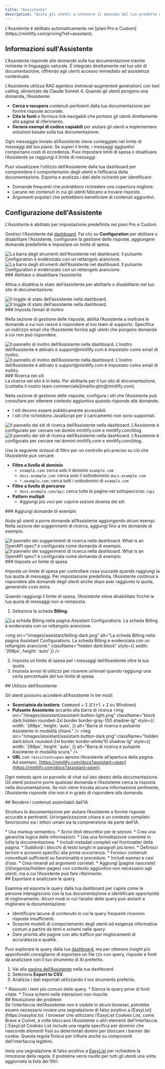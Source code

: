 ```yaml
---
title: "Assistente"
description: "Aiuta gli utenti a ottenere il massimo dal tuo prodotto e a trovare risposte più velocemente"
---
```


<Info>
  L&#39;Assistente è abilitato automaticamente nei [piani Pro e Custom](https://mintlify.com/pricing?ref=assistant).
</Info>

## Informazioni sull&#39;Assistente

L’Assistente risponde alle domande sulla tua documentazione tramite richieste in linguaggio naturale. È integrato direttamente nel tuo sito di documentazione, offrendo agli utenti accesso immediato ad assistenza contestuale.

L’Assistente utilizza RAG agentico (retrieval-augmented generation) con tool calling, alimentato da Claude Sonnet 4. Quando gli utenti pongono una domanda, l’Assistente:

* **Cerca e recupera** contenuti pertinenti dalla tua documentazione per fornire risposte accurate.
* **Cita le fonti** e fornisce link navigabili che portano gli utenti direttamente alle pagine di riferimento.
* **Genera esempi di codice copiabili** per aiutare gli utenti a implementare soluzioni basate sulla tua documentazione.

Ogni messaggio inviato all’Assistente viene conteggiato nel limite di messaggi del tuo piano. Se superi il limite, i messaggi aggiuntivi comportano costi di eccedenza. Puoi impostare limiti di spesa o disattivare l’Assistente se raggiungi il limite di messaggi.

Puoi visualizzare l’utilizzo dell’Assistente dalla tua dashboard per comprendere il comportamento degli utenti e l’efficacia della documentazione. Esporta e analizza i dati delle richieste per identificare:

* Domande frequenti che potrebbero richiedere una copertura migliore.
* Lacune nei contenuti in cui gli utenti faticano a trovare risposte.
* Argomenti popolari che potrebbero beneficiare di contenuti aggiuntivi.

## Configurazione dell&#39;Assistente

L&#39;Assistente è abilitato per impostazione predefinita nei piani Pro e Custom.

Gestisci l&#39;Assistente dal [dashboard](https://dashboard.mintlify.com/products/assistant/settings). Fai clic su **Configuration** per abilitare o disabilitare l&#39;Assistente, configurare la gestione delle risposte, aggiungere domande predefinite e impostare un limite di spesa.

<Frame>
  <img src="/images/assistant/configuration-light.png" alt="La barra degli strumenti dell'Assistente nel dashboard. Il pulsante Configuration è evidenziato con un rettangolo arancione." className="block dark:hidden" />

  <img src="/images/assistant/configuration-dark.png" alt="La barra degli strumenti dell'Assistente nel dashboard. Il pulsante Configuration è evidenziato con un rettangolo arancione." className="hidden dark:block" />
</Frame>

<div id="enable-or-disable-the-assistant">
  ### Abilitare o disabilitare l’assistente
</div>

Attiva o disattiva lo stato dell’assistente per abilitarlo o disabilitarlo nel tuo sito di documentazione.

<Frame>
  <img src="/images/assistant/status-light.png" alt="Il toggle di stato dell’assistente nella dashboard." className="block dark:hidden" />

  <img src="/images/assistant/status-dark.png" alt="Il toggle di stato dell’assistente nella dashboard." className="hidden dark:block" />
</Frame>

<div id="set-deflection-email">
  ### Imposta l’email di inoltro
</div>

Nella sezione di gestione delle risposte, abilita l’Assistente a inoltrare le domande a cui non riesce a rispondere al tuo team di supporto. Specifica un indirizzo email che l’Assistente fornirà agli utenti che pongono domande a cui non può rispondere.

<Frame>
  <img src="/images/assistant/deflection-light.png" alt="Il pannello di inoltro dell’Assistente nella dashboard. L’inoltro dell’Assistente è attivato e support@mintlify.com è impostato come email di inoltro." className="block dark:hidden" />

  <img src="/images/assistant/deflection-dark.png" alt="Il pannello di inoltro dell’Assistente nella dashboard. L’inoltro dell’Assistente è attivato e support@mintlify.com è impostato come email di inoltro." className="hidden dark:block" />
</Frame>

<div id="search-sites">
  ### Ricerca nei siti
</div>

<Note>
  La ricerca nel sito è in beta. Per abilitarla per il tuo sito di documentazione, [contatta il nostro team commerciale](mailto:gtm@mintlify.com).
</Note>

Nella sezione di gestione delle risposte, configura i siti che l’Assistente può consultare per ottenere contesto aggiuntivo quando risponde alle domande.

* I siti devono essere pubblicamente accessibili.
* I siti che richiedono JavaScript per il caricamento non sono supportati.

<Frame>
  <img src="/images/assistant/search-sites-light.png" alt="Il pannello dei siti di ricerca dell’Assistente nella dashboard. L’Assistente è configurato per cercare nei domini mintlify.com e mintlify.com/blog." className="block dark:hidden" />

  <img src="/images/assistant/search-sites-dark.png" alt="Il pannello dei siti di ricerca dell’Assistente nella dashboard. L’Assistente è configurato per cercare nei domini mintlify.com e mintlify.com/blog." className="hidden dark:block" />
</Frame>

Usa la seguente sintassi di filtro per un controllo più preciso su ciò che l’Assistente può cercare:

* **Filtro a livello di dominio**
  * `example.com`: cerca solo il dominio `example.com`
  * `docs.example.com`: cerca solo il sottodominio `docs.example.com`
  * `*.example.com`: cerca tutti i sottodomini di `example.com`
* **Filtro a livello di percorso**
  * `docs.example.com/api`: cerca tutte le pagine nel sottopercorso `/api`
* **Pattern multipli**
  * Aggiungi più voci per coprire sezioni diverse dei siti

<div id="add-sample-questions">
  ### Aggiungi domande di esempio
</div>

Aiuta gli utenti a porre domande all’Assistente aggiungendo alcuni esempi. Nella sezione dei suggerimenti di ricerca, aggiungi fino a tre domande di esempio.

<Frame>
  <img src="/images/assistant/search-suggestions-light.png" alt="Il pannello dei suggerimenti di ricerca nella dashboard. What is an OpenAPI spec? è configurata come domanda di esempio." className="block dark:hidden" />

  <img src="/images/assistant/search-suggestions-dark.png" alt="Il pannello dei suggerimenti di ricerca nella dashboard. What is an OpenAPI spec? è configurata come domanda di esempio." className="hidden dark:block" />
</Frame>

<div id="set-a-spend-limit">
  ### Imposta un limite di spesa
</div>

Imposta un limite di spesa per controllare cosa succede quando raggiungi la tua quota di messaggi. Per impostazione predefinita, l’Assistente continua a rispondere alle domande degli utenti anche dopo aver raggiunto la quota, generando costi extra.

Quando raggiungi il limite di spesa, l’Assistente viene disabilitato finché la tua quota di messaggi non si reimposta.

1. Seleziona la scheda **Billing**.

<Frame>
  <img src="/images/assistant/billing-light.png" alt="La scheda Billing nella pagina Assistant Configurations. La scheda Billing è evidenziata con un rettangolo arancione." className="block dark:hidden" style={{ width: '268px', height: 'auto' }} />

  <img src="/images/assistant/billing-dark.png" alt="La scheda Billing nella pagina Assistant Configurations. La scheda Billing è evidenziata con un rettangolo arancione." className="hidden dark:block" style={{ width: '268px', height: 'auto' }} />
</Frame>

2. Imposta un limite di spesa per i messaggi dell’Assistente oltre la tua quota.
3. Imposta avvisi di utilizzo per ricevere un’email quando raggiungi una certa percentuale del tuo limite di spesa.

<div id="using-the-assistant">
  ## Utilizzo dell’Assistente
</div>

Gli utenti possono accedere all’Assistente in tre modi:

* **Scorciatoia da tastiera**: <kbd>Command</kbd> + <kbd>I</kbd> (<kbd>Ctrl</kbd> + <kbd>I</kbd> su Windows)
* **Pulsante Assistente** accanto alla barra di ricerca
  <img
    src="/images/assistant/assistant-button-light.png"
    className="block dark:hidden rounded-2xl border border-gray-100 shadow-lg"
    style={{
    width: '268px',
    height: 'auto',
  }}
    alt="Barra di ricerca e pulsante Assistente in modalità chiara."
  />
  <img
    src="/images/assistant/assistant-button-dark.png"
    className="hidden dark:block rounded-2xl border border-white/10 shadow-lg"
    style={{
    width: '268px',
    height: 'auto',
  }}
    alt="Barra di ricerca e pulsante Assistente in modalità scura."
  />
* **URL** con `?assistant=open` aprono l’Assistente all’apertura della pagina. Ad esempio, [https://mintlify.com/docs?assistant=open](https://mintlify.com/docs?assistant=open).

Ogni metodo apre un pannello di chat sul lato destro della documentazione. Gli utenti possono porre qualsiasi domanda e l’Assistente cerca la risposta nella documentazione. Se non viene trovata alcuna informazione pertinente, l’Assistente risponde che non è in grado di rispondere alla domanda.

<div id="making-content-ai-ingestible">
  ## Rendere i contenuti assimilabili dall’IA
</div>

Struttura la documentazione per aiutare l’Assistente a fornire risposte accurate e pertinenti. Un’organizzazione chiara e un contesto completo favoriscono sia i lettori umani sia la comprensione da parte dell’IA.

<Card title="Struttura e organizzazione">
  * Usa markup semantico.
  * Scrivi titoli descrittivi per le sezioni.
  * Crea una gerarchia logica delle informazioni.
  * Usa una formattazione coerente in tutta la documentazione.
  * Includi metadati completi nel frontmatter della pagina.
  * Suddividi i blocchi di testo lunghi in paragrafi più brevi.
</Card>

<Card title="Contesto">
  * Definisci termini e acronimi specifici alla prima occorrenza.
  * Fornisci contenuti concettuali sufficienti su funzionalità e procedure.
  * Includi esempi e casi d’uso.
  * Crea rimandi ad argomenti correlati.
  * Aggiungi [pagine nascoste](/it/organize/hidden-pages) con contesto aggiuntivo non necessario agli utenti, ma a cui l’Assistente può fare riferimento.
</Card>

<div id="exporting-and-analyzing-queries">
  ## Esportare e analizzare le query
</div>

Esamina ed esporta le query dalla tua dashboard per capire come le persone interagiscono con la tua documentazione e identificare opportunità di miglioramento. Alcuni modi in cui l’analisi delle query può aiutarti a migliorare la documentazione:

* Identificare lacune di contenuto in cui le query frequenti ricevono risposte insufficienti.
* Scoprire modelli di comportamento degli utenti ed esigenze informative comuni a partire da temi e schemi nelle query.
* Dare priorità alle pagine con alto traffico per miglioramenti di accuratezza e qualità.

Puoi esplorare le query dalla tua [dashboard](https://dashboard.mintlify.com/products/assistant), ma per ottenere insight più approfonditi consigliamo di esportare un file `CSV` con query, risposte e fonti da analizzare con il tuo strumento di AI preferito.

1. Vai alla [pagina dell’Assistente](https://dashboard.mintlify.com/products/assistant) nella tua dashboard.
2. Seleziona **Export to CSV**.
3. Analizza i dati esportati utilizzando il tuo strumento preferito.

<Card title="Esempi di prompt di analisi">
  * Riassumi i temi più comuni delle query.
  * Elenca le query prive di fonti citate.
  * Trova schemi nelle interazioni non riuscite.
</Card>

<div id="troubleshooting">
  ## Risoluzione dei problemi
</div>

<Accordion title="Barra della chat dell’Assistente non visibile">
  Se l’interfaccia dell’Assistente non è visibile in alcuni browser, potrebbe essere necessario inviare una segnalazione di falso positivo a [EasyList](https://easylist.to). I browser che utilizzano l’EasyList Cookies List, come Brave e Comet, a volte bloccano l’Assistente o altri elementi dell’interfaccia. L’EasyList Cookies List include una regola specifica per dominio che nasconde elementi fissi su determinati domini per bloccare i banner dei cookie. Questa regola finisce per influire anche su componenti dell’interfaccia legittimi.

  Invia una segnalazione di falso positivo a [EasyList](https://github.com/easylist/easylist) per richiedere la rimozione della regola. Il problema verrà risolto per tutti gli utenti una volta aggiornata la lista dei filtri.
</Accordion>